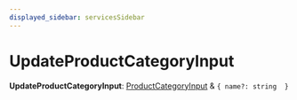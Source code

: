 ```yaml
---
displayed_sidebar: servicesSidebar
---
```



# UpdateProductCategoryInput

 **UpdateProductCategoryInput**: [ProductCategoryInput](services.ProductCategoryInput.mdx) & ``{ name?: string  }``
